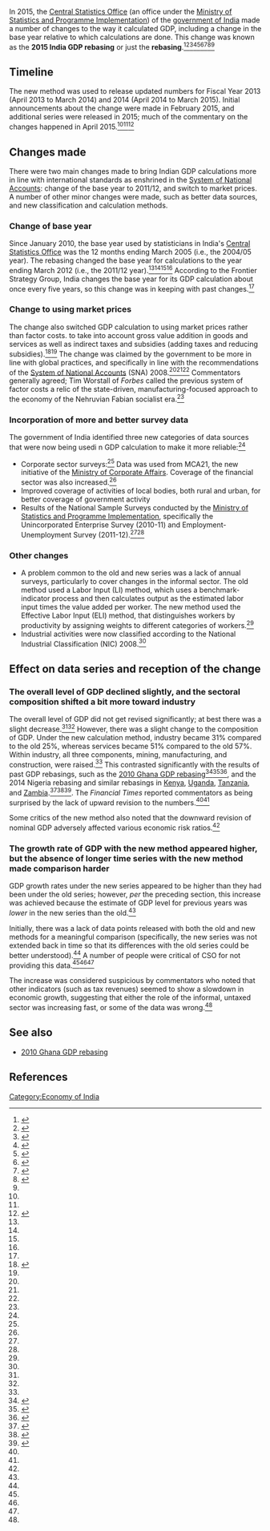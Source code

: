 In 2015, the [[Central Statistics Office (India)|Central Statistics Office]] (an office under the [[Ministry of Statistics and Programme Implementation]]) of the [[government of India]] made a number of changes to the way it calculated GDP, including a change in the base year relative to which calculations are done. This change was known as the '''2015 India GDP rebasing''' or just the '''rebasing'''.<ref name=wsj>{{cite web|url = https://www.wsj.com/articles/india-changes-gdp-calculation-method-1422622762|title = India Changes GDP Calculation Method. Statistics Ministry Changing Base Year for Benchmark, Switches to Market-Price Calculation|date = January 30, 2015|last = Zhong|first = Raymond|last2 = Kala|first2 = Anant Vijay|accessdate = October 15, 2017|publisher = ''Wall Street Journal''}}</ref><ref name=worstall-sensible>{{cite web|url = https://www.forbes.com/sites/timworstall/2015/04/18/indias-change-in-gdp-calculation-method-seems-highly-sensible/#501f4847e235|title = India's Change In GDP Calculation Method Seems Highly Sensible|last = Worstall|first = Tim|date = April 18, 2015|accessdate = October 15, 2017|publisher = ''Forbes''}}</ref><ref name=manasi>{{cite web|url = https://manasiecon.wordpress.com/2015/05/14/the-new-contagious-crisis-called-gdp-revision/|title = The New Contagious Crisis called GDP Revision!|date = May 14, 2015|accessdate = October 16, 2017}}</ref><ref name=seekingalpha>{{cite web|url = https://seekingalpha.com/article/2874336-re-basing-ups-indias-gdp-growth-rate-in-2013minus-14-from-5-percent-to-6_9-percent|title = Re-Basing Ups India's GDP Growth Rate In 2013-14 From 5% To 6.9%|publisher = [[Seeking Alpha]]|date = February 2, 2015|accessdate = November 17, 2017}}</ref><ref name=fsg>{{cite web |url=http://blog.frontierstrategygroup.com/2015/10/indias-new-gdp-series-and-why-it-matters/ |title=India's new GDP series and why it matters |publisher=Emerging Markets Insights |author=Pratima Singh |date=October 12, 2015 |accessdate=October 21, 2017}}</ref><ref>{{cite web |url=https://www.forbes.com/sites/kenrapoza/2015/02/17/whats-behind-indias-magical-gdp-numbers/#66abb7392c64 |title=What's Behind India's Magical GDP Numbers? |accessdate=October 21, 2017 |archiveurl=https://archive.is/Ewi3E |author=Kenneth Rapoza |publisher=Forbes |archivedate=October 21, 2017 |dead-url=no}}</ref><ref name=ceic>{{cite web |url=https://www.ceicdata.com/en/blog/early-evaluation-indias-gdp-rebasing |title=An Early Evaluation of India's GDP Rebasing |publisher=CEICdata |date=February 17, 2015 |accessdate=October 21, 2017}}</ref><ref name=ft>{{cite web |url=https://ftalphaville.ft.com/2015/02/03/2108792/india-gdp-growth-rate-up-confidence-in-statistics-down/ |title=India: GDP growth rate up, confidence in statistics down? |author=David Keohane |date=February 3, 2015 |publisher=''[[Financial Times]] |accessdate=October 21, 2017}}</ref><ref name=businesstoday/>

== Timeline ==

The new method was used to release updated numbers for Fiscal Year 2013 (April 2013 to March 2014) and 2014 (April 2014 to March 2015). Initial announcements about the change were made in February 2015, and additional series were released in 2015; much of the commentary on the changes happened in April 2015.<ref name=seekingalpha/><ref name=worstall-sensible/><ref name=businesstoday>{{cite web|url = http://www.businesstoday.in/current/economy-politics/statisticians-face-queries-on-gdp-calculation/story/218261.html|title = Statisticians face queries on GDP calculation|last = Singh|first = Rajesh Kumar|date = April 17, 2015|accessdate = November 18, 2017|publisher = Business Today}}</ref>

== Changes made ==

There were two main changes made to bring Indian GDP calculations more in line with international standards as enshrined in the [[System of National Accounts]]: change of the base year to 2011/12, and switch to market prices. A number of other minor changes were made, such as better data sources, and new classification and calculation methods.

=== Change of base year ===

Since January 2010, the base year used by statisticians in India's [[Central Statistics Office (India)|Central Statistics Office]] was the 12 months ending March 2005 (i.e., the 2004/05 year). The rebasing changed the base year for calculations to the year ending March 2012 (i.e., the 2011/12 year).<ref name=wsj/><ref name=worstall-sensible/><ref name=seekingalpha/><ref name=reuters/> According to the Frontier Strategy Group, India changes the base year for its GDP calculation about once every five years, so this change was in keeping with past changes.<ref name=fsg/>

=== Change to using market prices ===

The change also switched GDP calculation to using market prices rather than factor costs. to take into account gross value addition in goods and services as well as indirect taxes and subsidies (adding taxes and reducing subsidies).<ref name=reuters>{{cite web|url = http://in.reuters.com/article/india-economy-gdp/methodology-change-sees-indian-economy-grow-faster-than-chinas-idINKBN0LD1AI20150209|title = Methodology change sees Indian economy grow faster than China's|last = Singh|first = Rajesh Kumar|last2 = Kumar|first2 = Manoj|date = February 9, 2015|accessdate = November 15, 2017|publisher = [[Reuters]]}}</ref><ref name=ft/> The change was claimed by the government to be more in line with global practices, and specifically in line with the recommendations of the [[System of National Accounts]] (SNA) 2008.<ref name=fsg/><ref name=ceic/><ref name=worstall-sensible/> Commentators generally agreed; Tim Worstall of ''Forbes'' called the previous system of factor costs a relic of the state-driven, manufacturing-focused approach to the economy of the Nehruvian Fabian socialist era.<ref name=worstall-sensible/>

=== Incorporation of more and better survey data ===

The government of India identified three new categories of data sources that were now being usedi n GDP calculation to make it more reliable:<ref name=seekingalpha/>

* Corporate sector surveys:<ref name=worstall-sensible/> Data was used from MCA21, the new initiative of the [[Ministry of Corporate Affairs]]. Coverage of the financial sector was also increased.<ref name=fsg/>
* Improved coverage of activities of local bodies, both rural and urban, for better coverage of government activity
* Results of the National Sample Surveys conducted by the [[Ministry of Statistics and Programme Implementation]], specifically the Unincorporated Enterprise Survey (2010-11) and Employment-Unemployment Survey (2011-12).<ref name=fsg/><ref name=ceic/>

=== Other changes ===

* A problem common to the old and new series was a lack of annual surveys, particularly to cover changes in the informal sector. The old method used a Labor Input (LI) method, which uses a benchmark-indicator process and then calculates output as the estimated labor input times the value added per worker. The new method used the Effective Labor Input (ELI) method, that distinguishes workers by productivity by assigning weights to different categories of workers.<ref name=fsg/>
* Industrial activities were now classified according to the National Industrial Classification (NIC) 2008.<ref name=fsg/>

== Effect on data series and reception of the change ==

=== The overall level of GDP declined slightly, and the sectoral composition shifted a bit more toward industry ===

The overall level of GDP did not get revised significantly; at best there was a slight decrease.<ref name=ceic/><ref name=ft/> However, there was a slight change to the composition of GDP. Under the new calculation method, industry became 31% compared to the old 25%, whereas services became 51% compared to the old 57%. Within industry, all three components, mining, manufacturing, and construction, were raised.<ref name=ft/> This contrasted significantly with the results of past GDP rebasings, such as the [[2010 Ghana GDP rebasing]]<ref>{{cite web|url = https://www.washingtonpost.com/news/wonk/wp/2012/11/24/think-u-s-gdp-numbers-are-unreliable-check-out-ghanas/|title = Think U.S. GDP numbers are unreliable? Check out Ghana.|last = Plumer|first = Brad|date = November 24, 2012|accessdate = October 16, 2017|publisher = ''Washington Post''}}</ref><ref>{{cite journal|url = https://www.afdb.org/fileadmin/uploads/afdb/Documents/Publications/ASJ15%20Section1%20Eng.pdf|title = Revising GDP estimates in Sub-Saharan Africa: Lessons from Ghana|last = Jerven|first = Morten|last2 = Duncan|first2 = Magnus Ebo|journal = The African Statistical Journal|volume = 15|date = August 1, 2012|accessdate = October 16, 2017}}</ref><ref>{{cite web|url = https://www.theguardian.com/business/2012/nov/20/economics-ghana|title = Lies, damn lies and GDP. Or, how Ghana went from being one of the poorest countries in the world one day to an aspiring middle-income one the next|last = Jerven|first = Morten|date = November 20, 2012|accessdate = October 16, 2017}}</ref>, and the 2014 Nigeria rebasing and similar rebasings in [[Kenya]], [[Uganda]], [[Tanzania]], and [[Zambia]].<ref>{{cite web|url = https://www.ft.com/content/70b594fe-bd94-11e3-a5ba-00144feabdc0?mhq5j=e7|title =  Nigeria almost doubles GDP in recalculation|date = April 7, 2014|accessdate = October 17, 2017|last = Blas|first = Javier|last2 = Wallis|first2 = William|publisher = ''Financial Times''}}</ref><ref>{{cite web|url = https://www.economist.com/news/finance-and-economics/21600734-revised-figures-show-nigeria-africas-largest-economy-step-change|title = Step change. Revised figures show that Nigeria is Africa’s largest economy|publisher = ''The Economist''|date = April 12, 2014|accessdate = October 17, 2017}}</ref><ref name=brookings-rebasing>{{cite web|url = https://www.brookings.edu/blog/africa-in-focus/2015/03/03/are-african-countries-rebasing-gdp-in-2014-finding-evidence-of-structural-transformation/|title = Are African countries rebasing GDP in 2014 finding evidence of structural transformation?|last = Sy|first = Amadou|date = March 3, 2015|accessdate = October 17, 2017|publisher = Brookings Institution}}</ref>. The ''Financial Times'' reported commentators as being surprised by the lack of upward revision to the numbers.<ref name=ft/><ref name=seekingalpha/>{{rp|2}}

Some critics of the new method also noted that the downward revision of nominal GDP adversely affected various economic risk ratios.<ref name=ceic/>

=== The growth rate of GDP with the new method appeared higher, but the absence of longer time series with the new method made comparison harder ===

GDP growth rates under the new series appeared to be higher than they had been under the old series; however, ''per'' the preceding section, this increase was achieved because the estimate of GDP level for previous years was ''lower'' in the new series than the old.<ref name=ft/>

Initially, there was a lack of data points released with both the old and new methods for a meaningful comparison (specifically, the new series was not extended back in time so that its differences with the old series could be better understood).<ref name=ceic/> A number of people were critical of CSO for not providing this data.<ref name=fsg/><ref name=worstall-sensible/><ref name=businesstoday/>

The increase was considered suspicious by commentators who noted that other indicators (such as tax revenues) seemed to show a slowdown in economic growth, suggesting that either the role of the informal, untaxed sector was increasing fast, or some of the data was wrong.<ref name=reuters/>
== See also ==

* [[2010 Ghana GDP rebasing]]

== References ==

{{reflist|30em}}

[[Category:Economy of India]]
